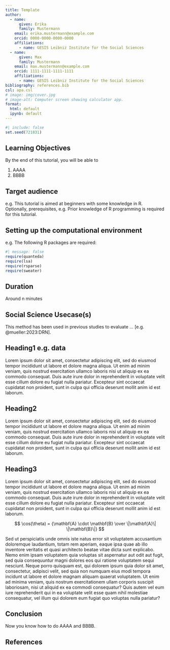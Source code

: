 ```yaml
---
title: Template
author:
  - name:
      given: Erika
      family: Mustermann
    email: erika.mustermann@example.com
    orcid: 0000-0000-0000-0000
    affiliations:
      - name: GESIS Leibniz Institute for the Social Sciences
  - name:
      given: Max
      family: Mustermann
    email: max.mustermann@example.com
    orcid: 1111-1111-1111-1111
    affiliations:
      - name: GESIS Leibniz Institute for the Social Sciences
bibliography: references.bib
csl: apa.csl
# image: img/cover.jpg
# image-alt: Computer screen showing calculator app.
format:
  html: default
  ipynb: default
---
```


```r
#| include: false
set.seed(721831)
```

## Learning Objectives

By the end of this tutorial, you will be able to

1. AAAA
2. BBBB

## Target audience

e.g. This tutorial is aimed at beginners with some knowledge in R. Optionally, prerequisites, e.g. Prior knowledge of R programming is required for this tutorial.

## Setting up the computational environment

e.g. The following R packages are required:

```r
#| message: false
require(quanteda)
require(lsa)
require(rsparse)
require(sweater)
```

## Duration

Around n minutes

## Social Science Usecase(s)

This method has been used in previous studies to evaluate ... [e.g. @mueller:2023:DRN].

<!-- From this point on, you can use whatever headings. -->

## Heading1 e.g. data

Lorem ipsum dolor sit amet, consectetur adipiscing elit, sed do eiusmod tempor incididunt ut labore et dolore magna aliqua. Ut enim ad minim veniam, quis nostrud exercitation ullamco laboris nisi ut aliquip ex ea commodo consequat. Duis aute irure dolor in reprehenderit in voluptate velit esse cillum dolore eu fugiat nulla pariatur. Excepteur sint occaecat cupidatat non proident, sunt in culpa qui officia deserunt mollit anim id est laborum.

## Heading2

Lorem ipsum dolor sit amet, consectetur adipiscing elit, sed do eiusmod tempor incididunt ut labore et dolore magna aliqua. Ut enim ad minim veniam, quis nostrud exercitation ullamco laboris nisi ut aliquip ex ea commodo consequat. Duis aute irure dolor in reprehenderit in voluptate velit esse cillum dolore eu fugiat nulla pariatur. Excepteur sint occaecat cupidatat non proident, sunt in culpa qui officia deserunt mollit anim id est laborum.

## Heading3

Lorem ipsum dolor sit amet, consectetur adipiscing elit, sed do eiusmod tempor incididunt ut labore et dolore magna aliqua. Ut enim ad minim veniam, quis nostrud exercitation ullamco laboris nisi ut aliquip ex ea commodo consequat. Duis aute irure dolor in reprehenderit in voluptate velit esse cillum dolore eu fugiat nulla pariatur. Excepteur sint occaecat cupidatat non proident, sunt in culpa qui officia deserunt mollit anim id est laborum.

$$
\cos(\theta) = {\mathbf{A} \cdot \mathbf{B} \over \|\mathbf{A}\| \|\mathbf{B}\|}
$$

Sed ut perspiciatis unde omnis iste natus error sit voluptatem accusantium doloremque laudantium, totam rem aperiam, eaque ipsa quae ab illo inventore veritatis et quasi architecto beatae vitae dicta sunt explicabo. Nemo enim ipsam voluptatem quia voluptas sit aspernatur aut odit aut fugit, sed quia consequuntur magni dolores eos qui ratione voluptatem sequi nesciunt. Neque porro quisquam est, qui dolorem ipsum quia dolor sit amet, consectetur, adipisci velit, sed quia non numquam eius modi tempora incidunt ut labore et dolore magnam aliquam quaerat voluptatem. Ut enim ad minima veniam, quis nostrum exercitationem ullam corporis suscipit laboriosam, nisi ut aliquid ex ea commodi consequatur? Quis autem vel eum iure reprehenderit qui in ea voluptate velit esse quam nihil molestiae consequatur, vel illum qui dolorem eum fugiat quo voluptas nulla pariatur?

<!-- End -->

## Conclusion

Now you know how to do AAAA and BBBB.

## References


